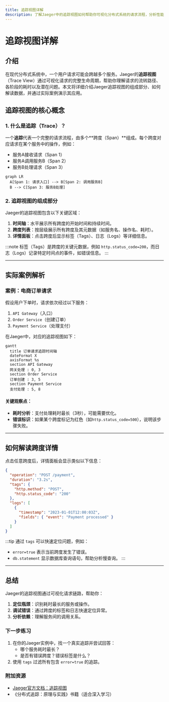 ```yaml
---
title: 追踪视图详解
description: 了解Jaeger中的追踪视图如何帮助你可视化分布式系统的请求流程，分析性能瓶颈并调试问题。
---
```


# 追踪视图详解

## 介绍

在现代分布式系统中，一个用户请求可能会跨越多个服务。Jaeger的**追踪视图**（Trace View）通过可视化请求的完整生命周期，帮助你理解请求的流转路径、各阶段的耗时以及潜在问题。本文将详细介绍Jaeger追踪视图的组成部分、如何解读数据，并通过实际案例演示其应用。

## 追踪视图的核心概念

### 1. 什么是追踪（Trace）？
一个**追踪**代表一个完整的请求流程，由多个**跨度（Span）**组成。每个跨度对应请求在某个服务中的操作，例如：
- 服务A接收请求（Span 1）
- 服务A调用服务B（Span 2）
- 服务B处理请求（Span 3）

```mermaid
graph LR
  A[Span 1: 请求入口] --> B[Span 2: 调用服务B]
  B --> C[Span 3: 服务B处理]
```

### 2. 追踪视图的组成部分
Jaeger的追踪视图包含以下关键区域：
1. **时间轴**：水平展示所有跨度的开始时间和持续时间。
2. **跨度列表**：按层级展示所有跨度及其元数据（如服务名、操作名、耗时）。
3. **详情面板**：点击跨度后显示标签（Tags）、日志（Logs）等详细信息。

:::note
标签（Tags）是跨度的关键元数据，例如 `http.status_code=200`，而日志（Logs）记录特定时间点的事件，如错误信息。
:::

---

## 实际案例解析

### 案例：电商订单请求
假设用户下单时，请求依次经过以下服务：
1. `API Gateway`（入口）
2. `Order Service`（创建订单）
3. `Payment Service`（处理支付）

在Jaeger中，对应的追踪视图如下：

```mermaid
gantt
  title 订单请求追踪时间轴
  dateFormat X
  axisFormat %s
  section API Gateway
  网关处理 : 0, 3
  section Order Service
  订单创建 : 3, 5
  section Payment Service
  支付处理 : 5, 8
```

#### 关键观察点：
- **耗时分析**：支付处理耗时最长（3秒），可能需要优化。
- **错误标识**：如果某个跨度标记为红色（如`http.status_code=500`），说明该步骤失败。

---

## 如何解读跨度详情

点击任意跨度后，详情面板会显示类似以下信息：
```json
{
  "operation": "POST /payment",
  "duration": "3.2s",
  "tags": {
    "http.method": "POST",
    "http.status_code": "200"
  },
  "logs": [
    {
      "timestamp": "2023-01-01T12:00:03Z",
      "fields": { "event": "Payment processed" }
    }
  ]
}
```

:::tip
通过 `tags` 可以快速定位问题，例如：
- `error=true` 表示当前跨度发生了错误。
- `db.statement` 显示数据库查询语句，帮助分析慢查询。
:::

---

## 总结

Jaeger的追踪视图通过可视化请求链路，帮助你：
1. **定位瓶颈**：识别耗时最长的服务或操作。
2. **调试错误**：通过跨度的标签和日志快速定位异常。
3. **分析依赖**：理解服务间的调用关系。

### 下一步练习
1. 在你的Jaeger实例中，找一个真实追踪并尝试回答：
   - 哪个服务耗时最长？
   - 是否有错误跨度？错误标签是什么？
2. 使用 `tags` 过滤所有包含 `error=true` 的追踪。

### 附加资源
- [Jaeger官方文档：追踪视图](https://www.jaegertracing.io/docs/)
- 《分布式追踪：原理与实践》书籍（适合深入学习）
